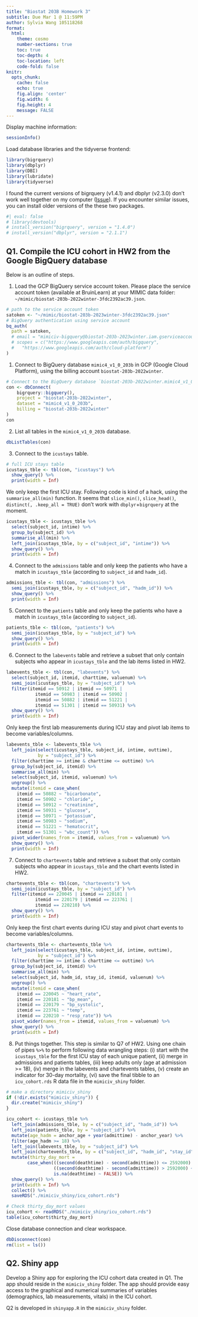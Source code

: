 ```yaml
---
title: "Biostat 203B Homework 3"
subtitle: Due Mar 1 @ 11:59PM
author: Sylvia Wang 105118268
format:
  html:
    theme: cosmo
    number-sections: true
    toc: true
    toc-depth: 4
    toc-location: left
    code-fold: false
knitr:
  opts_chunk: 
    cache: false    
    echo: true
    fig.align: 'center'
    fig.width: 6
    fig.height: 4
    message: FALSE
---
```


Display machine information:
```r
sessionInfo()
```

Load database libraries and the tidyverse frontend:
```r
library(bigrquery)
library(dbplyr)
library(DBI)
library(lubridate)
library(tidyverse)
```

I found the current versions of bigrquery (v1.4.1) and dbplyr (v2.3.0) don't work well together on my computer ([Issue](https://github.com/r-dbi/bigrquery/issues/509)). If you encounter similar issues, you can install older versions of the these two packages.
```r
#| eval: false
# library(devtools)
# install_version("bigrquery", version = "1.4.0")
# install_version("dbplyr", version = "2.1.1")
```

## Q1. Compile the ICU cohort in HW2 from the Google BigQuery database 

Below is an outline of steps.

1. Load the GCP BigQuery service account token. Please place the service account token (available at BruinLearn) at your MIMIC data folder: `~/mimic/biostat-203b-2022winter-3fdc2392ac39.json`.
```r
# path to the service account token 
satoken <- "~/mimic/biostat-203b-2023winter-3fdc2392ac39.json"
# BigQuery authentication using service account
bq_auth(
  path = satoken,
  # email = "mimiciv-bigquery@biostat-203b-2023winter.iam.gserviceaccount.com",
  # scopes = c("https://www.googleapis.com/auth/bigquery",
  #   "https://www.googleapis.com/auth/cloud-platform")
)
```

1. Connect to BigQuery database `mimic4_v1_0_203b` in GCP (Google Cloud Platform), using the billing account `biostat-203b-2022winter`.
```r
# Connect to the BigQuery database `biostat-203b-2022winter.mimic4_v1_0_203b`
con <- dbConnect(
    bigrquery::bigquery(),
    project = "biostat-203b-2022winter",
    dataset = "mimic4_v1_0_203b",
    billing = "biostat-203b-2022winter"
)
con
```

2. List all tables in the `mimic4_v1_0_203b` database.
```r
dbListTables(con)
```

3. Connect to the `icustays` table.
```r
# full ICU stays table
icustays_tble <- tbl(con, "icustays") %>%
  show_query() %>%
  print(width = Inf)
```
We only keep the first ICU stay. Following code is kind of a hack, using the `summarise_all(min)` function. It seems that `slice_min()`, `slice_head()`, `distinct(, .keep_all = TRUE)` don't work with `dbplyr`+`bigrquery` at the moment.
```r
icustays_tble <- icustays_tble %>% 
  select(subject_id, intime) %>% 
  group_by(subject_id) %>% 
  summarise_all(min) %>%
  left_join(icustays_tble, by = c("subject_id", "intime")) %>%
  show_query() %>%
  print(width = Inf)
```

4. Connect to the `admissions` table and only keep the patients who have a match in `icustays_tble` (according to `subject_id` and `hadm_id`).
```r
admissions_tble <- tbl(con, "admissions") %>%
  semi_join(icustays_tble, by = c("subject_id", "hadm_id")) %>% 
  show_query() %>%
  print(width = Inf)
```

5. Connect to the `patients` table and only keep the patients who have a match in `icustays_tble` (according to `subject_id`).
```r
patients_tble <- tbl(con, "patients") %>%
  semi_join(icustays_tble, by = "subject_id") %>% 
  show_query() %>%
  print(width = Inf)
```

6. Connect to the `labevents` table and retrieve a subset that only contain subjects who appear in `icustays_tble` and the lab items listed in HW2. 

```r
labevents_tble <- tbl(con, "labevents") %>%
  select(subject_id, itemid, charttime, valuenum) %>% 
  semi_join(icustays_tble, by = "subject_id") %>% 
  filter(itemid == 50912 | itemid == 50971 | 
           itemid == 50983 | itemid == 50902 |
           itemid == 50882 | itemid == 51221 | 
           itemid == 51301 | itemid == 50931) %>% 
  show_query() %>%
  print(width = Inf)
```
Only keep the first lab measurements during ICU stay and pivot lab items to become variables/columns.
```r
labevents_tble <- labevents_tble %>% 
  left_join(select(icustays_tble, subject_id, intime, outtime), 
            by = "subject_id") %>% 
  filter(charttime >= intime & charttime <= outtime) %>%
  group_by(subject_id, itemid) %>%
  summarise_all(min) %>%
  select(subject_id, itemid, valuenum) %>%
  ungroup() %>%
  mutate(itemid = case_when(
    itemid == 50882 ~ "bicarbonate",
    itemid == 50902 ~ "chloride",
    itemid == 50912 ~ "creatinine",
    itemid == 50931 ~ "glucose",
    itemid == 50971 ~ "potassium",
    itemid == 50983 ~ "sodium",
    itemid == 51221 ~ "hematocrit",
    itemid == 51301 ~ "wbc_count")) %>% 
  pivot_wider(names_from = itemid, values_from = valuenum) %>%
  show_query() %>% 
  print(width = Inf)
```

7. Connect to `chartevents` table and retrieve a subset that only contain subjects who appear in `icustays_tble` and the chart events listed in HW2.
```r
chartevents_tble <- tbl(con, "chartevents") %>%
  semi_join(icustays_tble, by = "subject_id") %>% 
  filter(itemid == 220045 | itemid == 220181 | 
           itemid == 220179 | itemid == 223761 |
           itemid == 220210) %>% 
  show_query() %>%
  print(width = Inf)
```
Only keep the first chart events during ICU stay and pivot chart events to become variables/columns.
```r
chartevents_tble <- chartevents_tble %>%
  left_join(select(icustays_tble, subject_id, intime, outtime), 
            by = "subject_id") %>% 
  filter(charttime >= intime & charttime <= outtime) %>%
  group_by(subject_id, itemid) %>%
  summarise_all(min) %>%
  select(subject_id, hadm_id, stay_id, itemid, valuenum) %>%
  ungroup() %>%
  mutate(itemid = case_when(
    itemid == 220045 ~ "heart_rate",
    itemid == 220181 ~ "bp_mean",
    itemid == 220179 ~ "bp_systolic",
    itemid == 223761 ~ "temp",
    itemid == 220210 ~ "resp_rate")) %>% 
  pivot_wider(names_from = itemid, values_from = valuenum) %>%
  show_query() %>% 
  print(width = Inf)
```

8. Put things together. This step is similar to Q7 of HW2. Using one chain of pipes `%>%` to perform following data wrangling steps: (i) start with the `icustays_tble` for the first ICU stay of each unique patient, (ii) merge in admissions and patients tables, (iii) keep adults only (age at admission >= 18), (iv) merge in the labevents and chartevents tables, (v) create an indicator for 30-day mortality, (vi) save the final tibble to an `icu_cohort.rds` R data file in the `mimiciv_shiny` folder.

```r
# make a directory mimiciv_shiny
if (!dir.exists("mimiciv_shiny")) {
  dir.create("mimiciv_shiny")
}
```

```r
icu_cohort <- icustays_tble %>%
  left_join(admissions_tble, by = c("subject_id", "hadm_id")) %>%
  left_join(patients_tble, by = "subject_id") %>%
  mutate(age_hadm = anchor_age + year(admittime) - anchor_year) %>%
  filter(age_hadm >= 18) %>%
  left_join(labevents_tble, by = "subject_id") %>%
  left_join(chartevents_tble, by = c("subject_id", "hadm_id", "stay_id")) %>%
  mutate(thirty_day_mort =
        case_when(((second(deathtime) - second(admittime)) <= 2592000) ~ TRUE,
                  ((second(deathtime) - second(admittime)) > 2592000) ~ FALSE,
                  is.na(deathtime) ~ FALSE)) %>%
  show_query() %>%
  print(width = Inf) %>%
  collect() %>%
  saveRDS("./mimiciv_shiny/icu_cohort.rds")
```

```r
# Check thirty_day_mort values
icu_cohort <- readRDS("./mimiciv_shiny/icu_cohort.rds")
table(icu_cohort$thirty_day_mort)
```

Close database connection and clear workspace.
```r
dbDisconnect(con)
rm(list = ls())
```

## Q2. Shiny app

Develop a Shiny app for exploring the ICU cohort data created in Q1. The app should reside in the `mimiciv_shiny` folder. The app should provide easy access to the graphical and numerical summaries of variables (demographics, lab measurements, vitals) in the ICU cohort.

Q2 is developed in `shinyapp.R` in the `mimiciv_shiny` folder.
